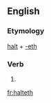 ==English==

===Etymology===
[[halt]] + [[-eth]]

===Verb===
{{head|en|verb form}}

# {{en-archaic third-person singular of|halt}}

[[fr:halteth]]